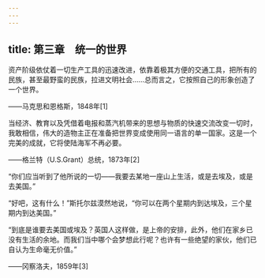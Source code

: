 ```yaml
---
---
---
```

title: 第三章　统一的世界
---




资产阶级依仗着一切生产工具的迅速改进，依靠着极其方便的交通工具，把所有的民族，甚至最野蛮的民族，拉进文明社会……总而言之，它按照自己的形象创造了一个世界。

——马克思和恩格斯，1848年[1]

当经济、教育以及凭借着电报和蒸汽机带来的思想与物质的快速交流改变一切时，我敢相信，伟大的造物主正在准备把世界变成使用同一语言的单一国家。这是一个完美的成就，它将使陆海军不再必要。

——格兰特（U.S.Grant）总统，1873年[2]

“你们应当听到了他所说的一切——我要去某地一座山上生活，或是去埃及，或是去美国。”

“好吧，这有什么！”斯托尔兹漠然地说，“你可以在两个星期内到达埃及，三个星期内到达美国。”

“到底是谁要去美国或埃及？英国人这样做，是上帝的安排，此外，他们在家乡已没有生活的余地。而我们当中哪个会梦想此行呢？也许有一些绝望的家伙，他们已自认为生命毫无价值。”

——冈察洛夫，1859年[3]